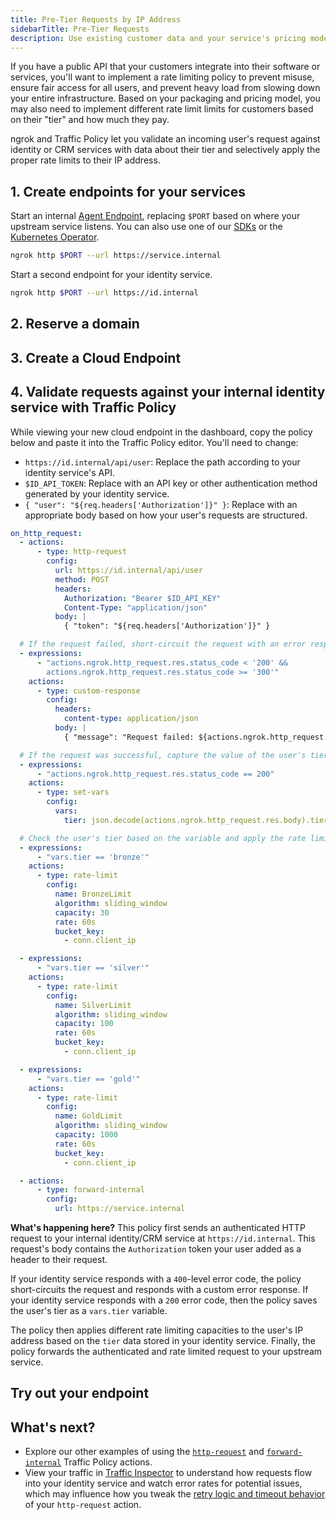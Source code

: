 ```yaml
---
title: Pre-Tier Requests by IP Address
sidebarTitle: Pre-Tier Requests
description: Use existing customer data and your service's pricing model to apply the proper rate limit to a user's IP address.
---
```



If you have a public API that your customers integrate into their software or services, you'll want to implement a rate limiting policy to prevent misuse, ensure fair access for all users, and prevent heavy load from slowing down your entire infrastructure.
Based on your packaging and pricing model, you may also need to implement different rate limit limits for customers based on their "tier" and how much they pay.

ngrok and Traffic Policy let you validate an incoming user's request against identity or CRM services with data about their tier and selectively apply the proper rate limits to their IP address.

## 1. Create endpoints for your services

Start an internal [Agent Endpoint](/universal-gateway/agent-endpoints/), replacing `$PORT` based on where your upstream service listens.
You can also use one of our [SDKs](/agent-sdks) or the [Kubernetes Operator](/k8s).

```bash
ngrok http $PORT --url https://service.internal
```

Start a second endpoint for your identity service.

```bash
ngrok http $PORT --url https://id.internal
```

## 2. Reserve a domain

<ReserveDomain />

## 3. Create a Cloud Endpoint

<CloudEndpoint />

## 4. Validate requests against your internal identity service with Traffic Policy

While viewing your new cloud endpoint in the dashboard, copy the policy below and paste it into the Traffic Policy editor.
You'll need to change:

- `https://id.internal/api/user`: Replace the path according to your identity service's API.
- `$ID_API_TOKEN`: Replace with an API key or other authentication method generated by your identity service.
- `{ "user": "${req.headers['Authorization']}" }`: Replace with an appropriate body based on how your user's requests are structured.

```yaml
on_http_request:
  - actions:
      - type: http-request
        config:
          url: https://id.internal/api/user
          method: POST
          headers:
            Authorization: "Bearer $ID_API_KEY"
            Content-Type: "application/json"
          body: |
            { "token": "${req.headers['Authorization']}" }

  # If the request failed, short-circuit the request with an error response.
  - expressions:
      - "actions.ngrok.http_request.res.status_code < '200' &&
        actions.ngrok.http_request.res.status_code >= '300'"
    actions:
      - type: custom-response
        config:
          headers:
            content-type: application/json
          body: |
            { "message": "Request failed: ${actions.ngrok.http_request.res.status_code}" }

  # If the request was successful, capture the value of the user's tier for reuse.
  - expressions:
      - "actions.ngrok.http_request.res.status_code == 200"
    actions:
      - type: set-vars
        config:
          vars:
            tier: json.decode(actions.ngrok.http_request.res.body).tier.value

  # Check the user's tier based on the variable and apply the rate limit.
  - expressions:
      - "vars.tier == 'bronze'"
    actions:
      - type: rate-limit
        config:
          name: BronzeLimit
          algorithm: sliding_window
          capacity: 30
          rate: 60s
          bucket_key:
            - conn.client_ip

  - expressions:
      - "vars.tier == 'silver'"
    actions:
      - type: rate-limit
        config:
          name: SilverLimit
          algorithm: sliding_window
          capacity: 100
          rate: 60s
          bucket_key:
            - conn.client_ip

  - expressions:
      - "vars.tier == 'gold'"
    actions:
      - type: rate-limit
        config:
          name: GoldLimit
          algorithm: sliding_window
          capacity: 1000
          rate: 60s
          bucket_key:
            - conn.client_ip

  - actions:
      - type: forward-internal
        config:
          url: https://service.internal
```

**What's happening here?**
This policy first sends an authenticated HTTP request to your internal identity/CRM service at `https://id.internal`.
This request's body contains the `Authorization` token your user added as a header to their request.

If your identity service responds with a `400`-level error code, the policy short-circuits the request and responds with a custom error response. If your identity service responds with a `200` error code, then the policy saves the user's tier as a `vars.tier` variable.

The policy then applies different rate limiting capacities to the user's IP address based on the `tier` data stored in your identity service. Finally, the policy forwards the authenticated and rate limited request to your upstream service.

## Try out your endpoint

<TryOut />

## What's next?

- Explore our other examples of using the [`http-request`](/traffic-policy/actions/http-request/#examples) and [`forward-internal`](/traffic-policy/actions/forward-internal/#examples) Traffic Policy actions.
- View your traffic in [Traffic
  Inspector](https://dashboard.ngrok.com/traffic-inspector) to understand how requests flow into your identity service and watch error rates for potential issues, which may influence how you tweak the [retry logic and timeout behavior](/traffic-policy/actions/http-request/#retry-logic) of your `http-request` action.
